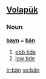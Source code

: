 {{see|Appendix:Variations of 'ban'}}

==[[Volapük]]==

===Noun===
'''[[bayn]] = [[bän]]''' 

# [[ebb tide]]
# [[low tide]]

[[tr:bän]]
[[vo:bän]]